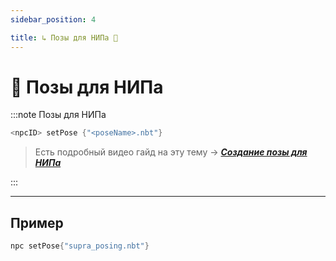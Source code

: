 ```yaml
---
sidebar_position: 4

title: ↳ Позы для НИПа 🤸
---
```



# 🤸 Позы для НИПа

:::note Позы для НИПа

<Tabs>
<TabItem value="setPose" label="Установить позу" attributes={{className: styles.def}}>

```kts
<npcID> setPose {"<poseName>.nbt"}
```

</TabItem>
<TabItem value="createPose" label="Создание позы" attributes={{className: styles.def}}>

> Есть подробный видео гайд на эту тему -> [__***Создание позы для НИПа***__](https://youtu.be/K0fNbnp1GAU)

</TabItem>
</Tabs>

:::

---

## Пример

```kts
npc setPose{"supra_posing.nbt"}
```